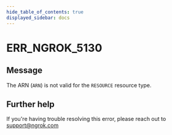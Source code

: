 ```yaml
---
hide_table_of_contents: true
displayed_sidebar: docs
---
```



# ERR_NGROK_5130

## Message

The ARN (`ARN`) is not valid for the `RESOURCE` resource type.

<ErrorDetails error="err_ngrok_5130" />

## Further help

If you're having trouble resolving this error, please reach out to [support@ngrok.com](mailto:support@ngrok.com?subject=Help%20with%20ERR_NGROK_5130)
